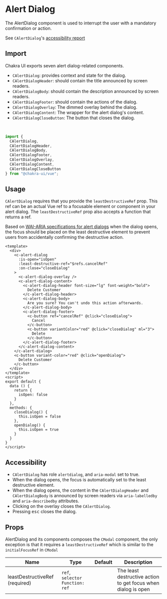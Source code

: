 
<SEO
  title="Alert Dialog"
  description="The AlertDialog component is used to interrupt the user with a mandatory confirmation or action."
/>

# Alert Dialog

The AlertDialog component is used to interrupt the user with a mandatory confirmation
or action.

See `CAlertDialog`'s <a href="https://github.com/chakra-ui/chakra-ui-vue/blob/master/packages/chakra-ui-core/src/CAlertDialog/accessibility.md">accessibility report</a>

<carbon-ad />

## Import

Chakra UI exports seven alert dialog-related components.

- `CAlertDialog`: provides context and state for the dialog.
- `CAlertDialogHeader`: should contain the title announced by screen readers.
- `CAlertDialogBody`: should contain the description announced by screen readers.
- `CAlertDialogFooter`: should contain the actions of the dialog.
- `CAlertDialogOverlay`: The dimmed overlay behind the dialog.
- `CAlertDialogContent`: The wrapper for the alert dialog's content.
- `CAlertDialogCloseButton`: The button that closes the dialog.

<br />

```js
import {
  CAlertDialog,
  CAlertDialogHeader,
  CAlertDialogBody,
  CAlertDialogFooter,
  CAlertDialogOverlay,
  CAlertDialogContent,
  CAlertDialogCloseButton
} from "@chakra-ui/vue";
```

## Usage

`CAlertDialog` requires that you provide the `leastDestructiveRef` prop. This ref can be an actual
Vue ref to a focusable element or component in your alert dialog. The `leastDestructiveRef` prop also accepts
a function that returns a ref.

Based on [WAI-ARIA specifications for alert dialogs](https://www.w3.org/TR/wai-aria-practices/#alertdialog)
when the dialog opens, the focus should be placed on the least destructive element
to prevent users from accidentally confirming the destructive action.

```vue live=true
<template>
  <div>
    <c-alert-dialog
      :is-open="isOpen"
      :least-destructive-ref="$refs.cancelRef"
      :on-close="closeDialog"
    >
      <c-alert-dialog-overlay />
      <c-alert-dialog-content>
        <c-alert-dialog-header font-size="lg" font-weight="bold">
          Delete Customer
        </c-alert-dialog-header>
        <c-alert-dialog-body>
          Are you sure? You can't undo this action afterwards.
        </c-alert-dialog-body>
        <c-alert-dialog-footer>
          <c-button ref="cancelRef" @click="closeDialog">
            Cancel
          </c-button>
          <c-button variantColor="red" @click="closeDialog" ml="3">
            Delete
          </c-button>
        </c-alert-dialog-footer>
      </c-alert-dialog-content>
    </c-alert-dialog>
    <c-button variant-color="red" @click="openDialog">
      Delete Customer
    </c-button>
  </div>
</template>
<script>
export default {
  data () {
    return {
      isOpen: false
    }
  },
  methods: {
    closeDialog() {
      this.isOpen = false
    },
    openDialog() {
      this.isOpen = true
    }
  }
}
</script>
```

## Accessibility

- `CAlertDialog` has role `alertdialog`, and `aria-modal` set to true.
- When the dialog opens, the focus is automatically set to the least destructive
  element.
- When the dialog opens, the content in the `CAlertDialogHeader` and
  `CAlertDialogBody` is announced by screen readers via `aria-labelledby` and
  `aria-describedby` attributes.
- Clicking on the overlay closes the `CAlertDialog`.
- Pressing <kbd>esc</kbd> closes the dialog.


## Props

AlertDialog and its components composes the `CModal` component, the only
exception is that it requires a `leastDestructiveRef` which is similar to the
`initialFocusRef` in `CModal`

| Name                           | Type                              | Default | Description                                                   |
| ------------------------------ | --------------------------------- | ------- | ------------------------------------------------------------- |
| leastDestructiveRef (required) | `ref`, `selector` `Function: ref` |         | The least destructive action to get focus when dialog is open |
